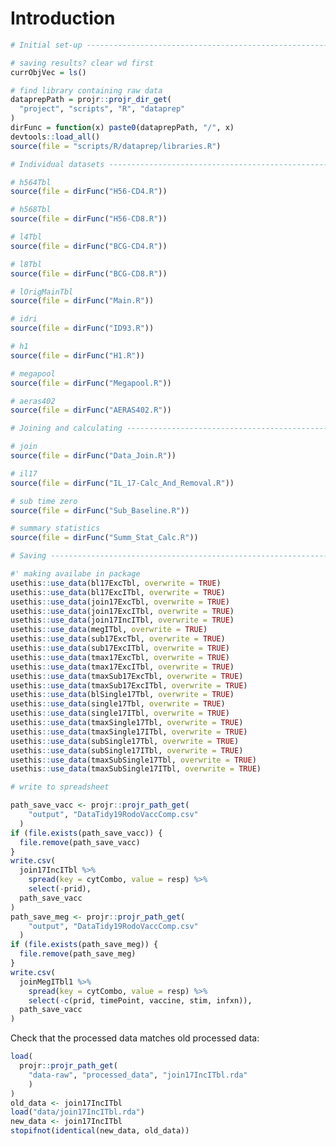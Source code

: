 # Introduction

```r
# Initial set-up ----------------------------------------------------------

# saving results? clear wd first
currObjVec = ls()

# find library containing raw data
dataprepPath = projr::projr_dir_get(
  "project", "scripts", "R", "dataprep"
)
dirFunc = function(x) paste0(dataprepPath, "/", x)
devtools::load_all()
source(file = "scripts/R/dataprep/libraries.R")

# Individual datasets -----------------------------------------------------

# h564Tbl
source(file = dirFunc("H56-CD4.R"))

# h568Tbl
source(file = dirFunc("H56-CD8.R"))

# l4Tbl
source(file = dirFunc("BCG-CD4.R"))

# l8Tbl
source(file = dirFunc("BCG-CD8.R"))

# lOrigMainTbl
source(file = dirFunc("Main.R"))

# idri
source(file = dirFunc("ID93.R"))

# h1
source(file = dirFunc("H1.R"))

# megapool
source(file = dirFunc("Megapool.R"))

# aeras402
source(file = dirFunc("AERAS402.R"))

# Joining and calculating -------------------------------------------------

# join
source(file = dirFunc("Data_Join.R"))

# il17
source(file = dirFunc("IL_17-Calc_And_Removal.R"))

# sub time zero
source(file = dirFunc("Sub_Baseline.R"))

# summary statistics
source(file = dirFunc("Summ_Stat_Calc.R"))

# Saving ------------------------------------------------------------------

#' making availabe in package
usethis::use_data(bl17ExcTbl, overwrite = TRUE)
usethis::use_data(bl17ExcITbl, overwrite = TRUE)
usethis::use_data(join17ExcTbl, overwrite = TRUE)
usethis::use_data(join17ExcITbl, overwrite = TRUE)
usethis::use_data(join17IncITbl, overwrite = TRUE)
usethis::use_data(megITbl, overwrite = TRUE)
usethis::use_data(sub17ExcTbl, overwrite = TRUE)
usethis::use_data(sub17ExcITbl, overwrite = TRUE)
usethis::use_data(tmax17ExcTbl, overwrite = TRUE)
usethis::use_data(tmax17ExcITbl, overwrite = TRUE)
usethis::use_data(tmaxSub17ExcTbl, overwrite = TRUE)
usethis::use_data(tmaxSub17ExcITbl, overwrite = TRUE)
usethis::use_data(blSingle17Tbl, overwrite = TRUE)
usethis::use_data(single17Tbl, overwrite = TRUE)
usethis::use_data(single17ITbl, overwrite = TRUE)
usethis::use_data(tmaxSingle17Tbl, overwrite = TRUE)
usethis::use_data(tmaxSingle17ITbl, overwrite = TRUE)
usethis::use_data(subSingle17Tbl, overwrite = TRUE)
usethis::use_data(subSingle17ITbl, overwrite = TRUE)
usethis::use_data(tmaxSubSingle17Tbl, overwrite = TRUE)
usethis::use_data(tmaxSubSingle17ITbl, overwrite = TRUE)

# write to spreadsheet

path_save_vacc <- projr::projr_path_get(
    "output", "DataTidy19RodoVaccComp.csv"
  )
if (file.exists(path_save_vacc)) {
  file.remove(path_save_vacc)
}
write.csv(
  join17IncITbl %>%
    spread(key = cytCombo, value = resp) %>%
    select(-prid),
  path_save_vacc
)
path_save_meg <- projr::projr_path_get(
    "output", "DataTidy19RodoVaccComp.csv"
  )
if (file.exists(path_save_meg)) {
  file.remove(path_save_meg)
}
write.csv(
  joinMegITbl1 %>%
    spread(key = cytCombo, value = resp) %>%
    select(-c(prid, timePoint, vaccine, stim, infxn)),
  path_save_vacc
)
```

Check that the processed data matches old processed data:

```r
load(
  projr::projr_path_get(
    "data-raw", "processed_data", "join17IncITbl.rda"
    )
)
old_data <- join17IncITbl
load("data/join17IncITbl.rda")
new_data <- join17IncITbl
stopifnot(identical(new_data, old_data))
```